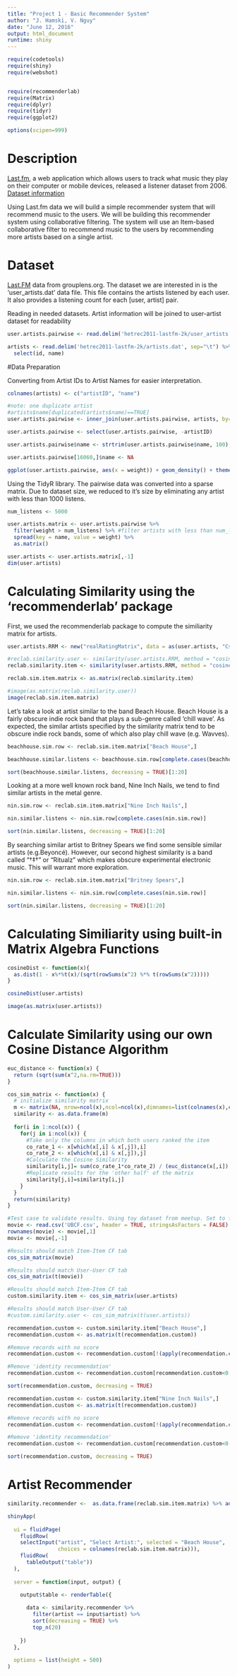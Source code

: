 ```yaml
---
title: "Project 1 - Basic Recommender System"
author: "J. Hamski, V. Nguy"
date: "June 12, 2016"
output: html_document
runtime: shiny
---
```


```r
require(codetools)
require(shiny)
require(webshot)


require(recommenderlab)
require(Matrix)
require(dplyr)
require(tidyr)
require(ggplot2)

options(scipen=999)
```

# Description
[Last.fm](http://www.lastfm.com), a web application which allows users to track what music they play on their computer or mobile devices, released a listener dataset from 2006. [Dataset information](http://files.grouplens.org/datasets/hetrec2011/hetrec2011-lastfm-readme.txt)


Using Last.fm data we will build a simple recommender system that will recommend music to the users. We will be building this recommender system using collaborative filtering. The system will use an Item-based collaborative filter to recommend music to the users by recommending more artists based on a single artist.


# Dataset
[Last.FM](http://grouplens.org/datasets/hetrec-2011/) data from grouplens.org. The dataset we are interested in is the 'user_artists.dat' data file. This file contains the artists listened by each user. It also provides a listening count for each [user, artist] pair.  

Reading in needed datasets. Artist information will be joined to user-artist dataset for readability
```r
user.artists.pairwise <- read.delim('hetrec2011-lastfm-2k/user_artists.dat', sep="\t")

artists <- read.delim('hetrec2011-lastfm-2k/artists.dat', sep="\t") %>%
  select(id, name)
```

#Data Preparation

Converting from Artist IDs to Artist Names for easier interpretation.
```r
colnames(artists) <- c("artistID", "name")

#note: one duplicate artist
#artists$name[duplicated(artists$name)==TRUE]
user.artists.pairwise <- inner_join(user.artists.pairwise, artists, by="artistID")

user.artists.pairwise <- select(user.artists.pairwise, -artistID)

user.artists.pairwise$name <- strtrim(user.artists.pairwise$name, 100)

user.artists.pairwise[16060,]$name <- NA

ggplot(user.artists.pairwise, aes(x = weight)) + geom_density() + theme_bw() + scale_x_log10()
```

Using the TidyR library. The pairwise data was converted into a sparse matrix. Due to dataset size, we reduced to it's size by eliminating any artist with less than 1000 listens. 
```r
num_listens <- 5000

user.artists.matrix <- user.artists.pairwise %>%
  filter(weight > num_listens) %>% #filter artists with less than num_listens listens
  spread(key = name, value = weight) %>%
  as.matrix()

user.artists <- user.artists.matrix[,-1]
dim(user.artists)
```


# Calculating Similarity using the 'recommenderlab' package  

First, we used the recommenderlab package to compute the similiarity matrix for artists. 
```r
user.artists.RRM <- new("realRatingMatrix", data = as(user.artists, "CsparseMatrix"))

#reclab.similarity.user <- similarity(user.artists.RRM, method = "cosine", which = "users")
reclab.similarity.item <- similarity(user.artists.RRM, method = "cosine", which = "items")

reclab.sim.item.matrix <- as.matrix(reclab.similarity.item)
```



```r
#image(as.matrix(reclab.similarity.user))
image(reclab.sim.item.matrix)
```


Let's take a look at artist similar to the band Beach House. Beach House is a fairly obscure indie rock band that plays a sub-genre called 'chill wave'. As expected, the similar artists specified by the similarity matrix tend to be obscure indie rock bands, some of which also play chill wave (e.g. Wavves).
```r
beachhouse.sim.row <- reclab.sim.item.matrix["Beach House",]

beachhouse.similar.listens <- beachhouse.sim.row[complete.cases(beachhouse.sim.row)]

sort(beachhouse.similar.listens, decreasing = TRUE)[1:20]
```


Looking at a more well known rock band, Nine Inch Nails, we tend to find similar artists in the metal genre.
```r
nin.sim.row <- reclab.sim.item.matrix["Nine Inch Nails",]

nin.similar.listens <- nin.sim.row[complete.cases(nin.sim.row)]

sort(nin.similar.listens, decreasing = TRUE)[1:20]
```


By searching similar artist to Britney Spears we find some sensible similar artists (e.g.Beyoncé). However, our second highest similarity is a band called "†‡† " or "Ritualz" which makes obscure experimental electronic music. This will warrant more exploration. 
```r
nin.sim.row <- reclab.sim.item.matrix["Britney Spears",]

nin.similar.listens <- nin.sim.row[complete.cases(nin.sim.row)]

sort(nin.similar.listens, decreasing = TRUE)[1:20]
```

# Calculating Similiarity using built-in Matrix Algebra Functions

```r

cosineDist <- function(x){
  as.dist(1 - x%*%t(x)/(sqrt(rowSums(x^2) %*% t(rowSums(x^2))))) 
}

cosineDist(user.artists)

image(as.matrix(user.artists))
```

# Calculate Similarity using our own Cosine Distance Algorithm 
```r
euc_distance <- function(x) {
  return (sqrt(sum(x^2,na.rm=TRUE)))
}

cos_sim_matrix <- function(x) {
  # initialize similarity matrix
  m <- matrix(NA, nrow=ncol(x),ncol=ncol(x),dimnames=list(colnames(x),colnames(x)))
  similarity <- as.data.frame(m)
  
  for(i in 1:ncol(x)) {
    for(j in i:ncol(x)) {
      #Take only the columns in which both users ranked the item
      co_rate_1 <- x[which(x[,i] & x[,j]),i]
      co_rate_2 <- x[which(x[,i] & x[,j]),j]  
      #Calculate the Cosine Similarity
      similarity[i,j]= sum(co_rate_1*co_rate_2) / (euc_distance(x[,i]) * euc_distance(x[,j]))
      #Replicate results for the 'other half' of the matrix
      similarity[j,i]=similarity[i,j]        
    }
  }
  return(similarity)
}
```


```r
#Test case to validate results. Using toy dataset from meetup. Set to false before final rendering.
movie <- read.csv('UBCF.csv', header = TRUE, stringsAsFactors = FALSE)
rownames(movie) <- movie[,1]
movie <- movie[,-1]

#Results should match Item-Item CF tab
cos_sim_matrix(movie)

#Results should match User-User CF tab
cos_sim_matrix(t(movie))
```

```r
#Results should match Item-Item CF tab
custom.similarity.item <- cos_sim_matrix(user.artists)

#Results should match User-User CF tab
#custom.similarity.user <- cos_sim_matrix(t(user.artists))
```

```r
recommendation.custom <- custom.similarity.item["Beach House",]
recommendation.custom <- as.matrix(t(recommendation.custom))

#Remove records with no score
recommendation.custom <- recommendation.custom[!(apply(recommendation.custom, 1, function(y) any(y == 0))),]

#Remove 'identity recommendation'
recommendation.custom <- recommendation.custom[recommendation.custom<0.99]

sort(recommendation.custom, decreasing = TRUE)
```

```r
recommendation.custom <- custom.similarity.item["Nine Inch Nails",]
recommendation.custom <- as.matrix(t(recommendation.custom))

#Remove records with no score
recommendation.custom <- recommendation.custom[!(apply(recommendation.custom, 1, function(y) any(y == 0))),]

#Remove 'identity recommendation'
recommendation.custom <- recommendation.custom[recommendation.custom<0.99]

sort(recommendation.custom, decreasing = TRUE)
```


# Artist Recommender

```r

similarity.recommender <-  as.data.frame(reclab.sim.item.matrix) %>% add_rownames("artist")
```

```r

shinyApp(
  
  ui = fluidPage(
    fluidRow(
    selectInput("artist", "Select Artist:", selected = "Beach House",
                choices = colnames(reclab.sim.item.matrix))),
    fluidRow(
      tableOutput("table"))
  ),
  
  server = function(input, output) {
    
    output$table <- renderTable({

      data <- similarity.recommender %>%
        filter(artist == input$artist) %>%
        sort(decreasing = TRUE) %>%
        top_n(20)
      
    })
  },
  
  options = list(height = 500)
)
```